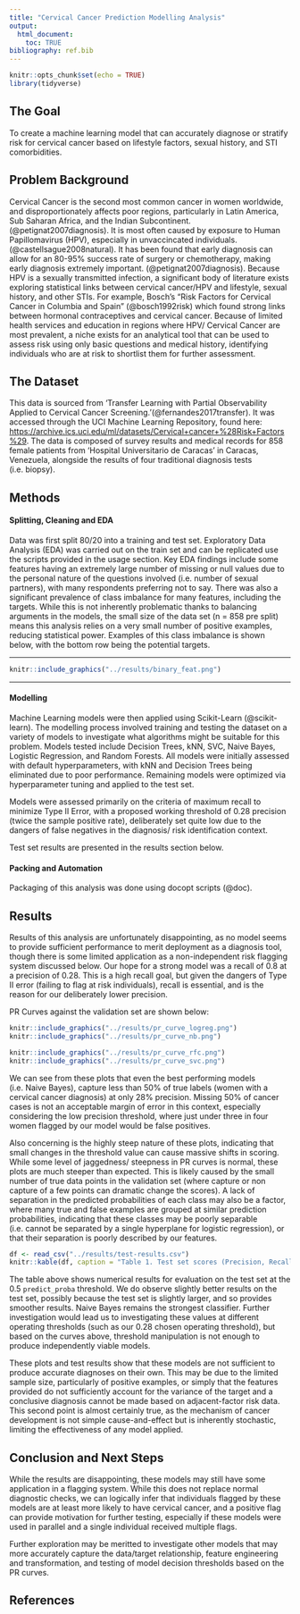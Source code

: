 ```yaml
---
title: "Cervical Cancer Prediction Modelling Analysis"
output: 
  html_document:
    toc: TRUE
bibliography: ref.bib
---
```


```r
knitr::opts_chunk$set(echo = TRUE)
library(tidyverse)
```

## The Goal

To create a machine learning model that can accurately diagnose or stratify risk for cervical cancer based on lifestyle factors, sexual history, and STI comorbidities.

## Problem Background

Cervical Cancer is the second most common cancer in women worldwide, and disproportionately affects poor regions, particularly in Latin America, Sub Saharan Africa, and the Indian Subcontinent. (@petignat2007diagnosis). It is most often caused by exposure to Human Papillomavirus (HPV), especially in unvaccincated individuals. (@castellsague2008natural). It has been found that early diagnosis can allow for an 80-95% success rate of surgery or chemotherapy, making early diagnosis extremely important. (@petignat2007diagnosis). Because HPV is a sexually transmitted infection, a significant body of literature exists exploring statistical links between cervical cancer/HPV and lifestyle, sexual history, and other STIs. For example, Bosch's "Risk Factors for Cervical Cancer in Columbia and Spain" (@bosch1992risk) which found strong links between hormonal contraceptives and cervical cancer. Because of limited health services and education in regions where HPV/ Cervical Cancer are most prevalent, a niche exists for an analytical tool that can be used to assess risk using only basic questions and medical history, identifying individuals who are at risk to shortlist them for further assessment.

## The Dataset

This data is sourced from 'Transfer Learning with Partial Observability Applied to Cervical Cancer Screening.'(@fernandes2017transfer). It was accessed through the UCI Machine Learning Repository, found here: <https://archive.ics.uci.edu/ml/datasets/Cervical+cancer+%28Risk+Factors%29>. The data is composed of survey results and medical records for 858 female patients from 'Hospital Universitario de Caracas' in Caracas, Venezuela, alongside the results of four traditional diagnosis tests (i.e. biopsy).

## Methods

#### Splitting, Cleaning and EDA

Data was first split 80/20 into a training and test set. Exploratory Data Analysis (EDA) was carried out on the train set and can be replicated use the scripts provided in the usage section. Key EDA findings include some features having an extremely large number of missing or null values due to the personal nature of the questions involved (i.e. number of sexual partners), with many respondents preferring not to say. There was also a significant prevalence of class imbalance for many features, including the targets. While this is not inherently problematic thanks to balancing arguments in the models, the small size of the data set (n = 858 pre split) means this analysis relies on a very small number of positive examples, reducing statistical power. Examples of this class imbalance is shown below, with the bottom row being the potential targets.

------------------------------------------------------------------------

```r
knitr::include_graphics("../results/binary_feat.png")
```

------------------------------------------------------------------------

#### Modelling

Machine Learning models were then applied using Scikit-Learn (@scikit-learn). The modelling process involved training and testing the dataset on a variety of models to investigate what algorithms might be suitable for this problem. Models tested include Decision Trees, kNN, SVC, Naive Bayes, Logistic Regression, and Random Forests. All models were initially assessed with default hyperparameters, with kNN and Decision Trees being eliminated due to poor performance. Remaining models were optimized via hyperparameter tuning and applied to the test set.

Models were assessed primarily on the criteria of maximum recall to minimize Type II Error, with a proposed working threshold of 0.28 precision (twice the sample positive rate), deliberately set quite low due to the dangers of false negatives in the diagnosis/ risk identification context.

Test set results are presented in the results section below.

#### Packing and Automation

Packaging of this analysis was done using docopt scripts (@doc).

## Results

Results of this analysis are unfortunately disappointing, as no model seems to provide sufficient performance to merit deployment as a diagnosis tool, though there is some limited application as a non-independent risk flagging system discussed below. Our hope for a strong model was a recall of 0.8 at a precision of 0.28. This is a high recall goal, but given the dangers of Type II error (failing to flag at risk individuals), recall is essential, and is the reason for our deliberately lower precision.

PR Curves against the validation set are shown below:

```r
knitr::include_graphics("../results/pr_curve_logreg.png")
knitr::include_graphics("../results/pr_curve_nb.png")
```

```r
knitr::include_graphics("../results/pr_curve_rfc.png")
knitr::include_graphics("../results/pr_curve_svc.png")
```

We can see from these plots that even the best performing models (i.e. Naive Bayes), capture less than 50% of true labels (women with a cervical cancer diagnosis) at only 28% precision. Missing 50% of cancer cases is not an acceptable margin of error in this context, especially considering the low precision threshold, where just under three in four women flagged by our model would be false positives.

Also concerning is the highly steep nature of these plots, indicating that small changes in the threshold value can cause massive shifts in scoring. While some level of jaggedness/ steepness in PR curves is normal, these plots are much steeper than expected. This is likely caused by the small number of true data points in the validation set (where capture or non capture of a few points can dramatic change the scores). A lack of separation in the predicted probabilities of each class may also be a factor, where many true and false examples are grouped at similar prediction probabilities, indicating that these classes may be poorly separable (i.e. cannot be separated by a single hyperplane for logistic regression), or that their separation is poorly described by our features.

```r
df <- read_csv("../results/test-results.csv")
knitr::kable(df, caption = "Table 1. Test set scores (Precision, Recall, f1, AUC) for optimized models")
```

The table above shows numerical results for evaluation on the test set at the 0.5 `predict_proba` threshold. We do observe slightly better results on the test set, possibly because the test set is slightly larger, and so provides smoother results. Naive Bayes remains the strongest classifier. Further investigation would lead us to investigating these values at different operating thresholds (such as our 0.28 chosen operating threshold), but based on the curves above, threshold manipulation is not enough to produce independently viable models.

These plots and test results show that these models are not sufficient to produce accurate diagnoses on their own. This may be due to the limited sample size, particularly of positive examples, or simply that the features provided do not sufficiently account for the variance of the target and a conclusive diagnosis cannot be made based on adjacent-factor risk data. This second point is almost certainly true, as the mechanism of cancer development is not simple cause-and-effect but is inherently stochastic, limiting the effectiveness of any model applied.

## Conclusion and Next Steps

While the results are disappointing, these models may still have some application in a flagging system. While this does not replace normal diagnostic checks, we can logically infer that individuals flagged by these models are at least more likely to have cervical cancer, and a positive flag can provide motivation for further testing, especially if these models were used in parallel and a single individual received multiple flags.

Further exploration may be meritted to investigate other models that may more accurately capture the data/target relationship, feature engineering and transformation, and testing of model decision thresholds based on the PR curves.

## References

